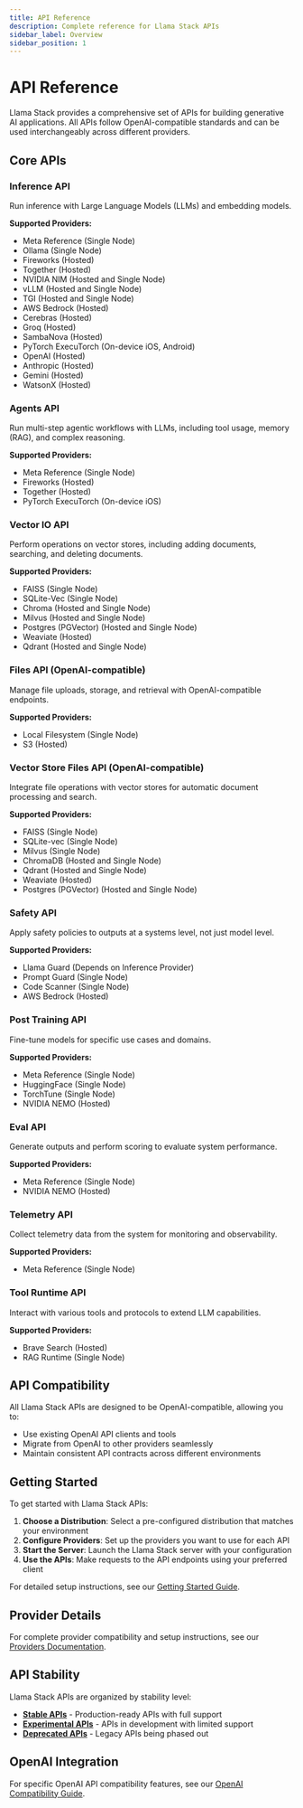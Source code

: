 ```yaml
---
title: API Reference
description: Complete reference for Llama Stack APIs
sidebar_label: Overview
sidebar_position: 1
---
```


# API Reference

Llama Stack provides a comprehensive set of APIs for building generative AI applications. All APIs follow OpenAI-compatible standards and can be used interchangeably across different providers.

## Core APIs

### Inference API
Run inference with Large Language Models (LLMs) and embedding models.

**Supported Providers:**
- Meta Reference (Single Node)
- Ollama (Single Node)
- Fireworks (Hosted)
- Together (Hosted)
- NVIDIA NIM (Hosted and Single Node)
- vLLM (Hosted and Single Node)
- TGI (Hosted and Single Node)
- AWS Bedrock (Hosted)
- Cerebras (Hosted)
- Groq (Hosted)
- SambaNova (Hosted)
- PyTorch ExecuTorch (On-device iOS, Android)
- OpenAI (Hosted)
- Anthropic (Hosted)
- Gemini (Hosted)
- WatsonX (Hosted)

### Agents API
Run multi-step agentic workflows with LLMs, including tool usage, memory (RAG), and complex reasoning.

**Supported Providers:**
- Meta Reference (Single Node)
- Fireworks (Hosted)
- Together (Hosted)
- PyTorch ExecuTorch (On-device iOS)

### Vector IO API
Perform operations on vector stores, including adding documents, searching, and deleting documents.

**Supported Providers:**
- FAISS (Single Node)
- SQLite-Vec (Single Node)
- Chroma (Hosted and Single Node)
- Milvus (Hosted and Single Node)
- Postgres (PGVector) (Hosted and Single Node)
- Weaviate (Hosted)
- Qdrant (Hosted and Single Node)

### Files API (OpenAI-compatible)
Manage file uploads, storage, and retrieval with OpenAI-compatible endpoints.

**Supported Providers:**
- Local Filesystem (Single Node)
- S3 (Hosted)

### Vector Store Files API (OpenAI-compatible)
Integrate file operations with vector stores for automatic document processing and search.

**Supported Providers:**
- FAISS (Single Node)
- SQLite-vec (Single Node)
- Milvus (Single Node)
- ChromaDB (Hosted and Single Node)
- Qdrant (Hosted and Single Node)
- Weaviate (Hosted)
- Postgres (PGVector) (Hosted and Single Node)

### Safety API
Apply safety policies to outputs at a systems level, not just model level.

**Supported Providers:**
- Llama Guard (Depends on Inference Provider)
- Prompt Guard (Single Node)
- Code Scanner (Single Node)
- AWS Bedrock (Hosted)

### Post Training API
Fine-tune models for specific use cases and domains.

**Supported Providers:**
- Meta Reference (Single Node)
- HuggingFace (Single Node)
- TorchTune (Single Node)
- NVIDIA NEMO (Hosted)

### Eval API
Generate outputs and perform scoring to evaluate system performance.

**Supported Providers:**
- Meta Reference (Single Node)
- NVIDIA NEMO (Hosted)

### Telemetry API
Collect telemetry data from the system for monitoring and observability.

**Supported Providers:**
- Meta Reference (Single Node)

### Tool Runtime API
Interact with various tools and protocols to extend LLM capabilities.

**Supported Providers:**
- Brave Search (Hosted)
- RAG Runtime (Single Node)

## API Compatibility

All Llama Stack APIs are designed to be OpenAI-compatible, allowing you to:
- Use existing OpenAI API clients and tools
- Migrate from OpenAI to other providers seamlessly
- Maintain consistent API contracts across different environments

## Getting Started

To get started with Llama Stack APIs:

1. **Choose a Distribution**: Select a pre-configured distribution that matches your environment
2. **Configure Providers**: Set up the providers you want to use for each API
3. **Start the Server**: Launch the Llama Stack server with your configuration
4. **Use the APIs**: Make requests to the API endpoints using your preferred client

For detailed setup instructions, see our [Getting Started Guide](../getting_started/quickstart).

## Provider Details

For complete provider compatibility and setup instructions, see our [Providers Documentation](../providers/).

## API Stability

Llama Stack APIs are organized by stability level:
- **[Stable APIs](./index.mdx)** - Production-ready APIs with full support
- **[Experimental APIs](../api-experimental/)** - APIs in development with limited support
- **[Deprecated APIs](../api-deprecated/)** - Legacy APIs being phased out

## OpenAI Integration

For specific OpenAI API compatibility features, see our [OpenAI Compatibility Guide](../api-openai/).
